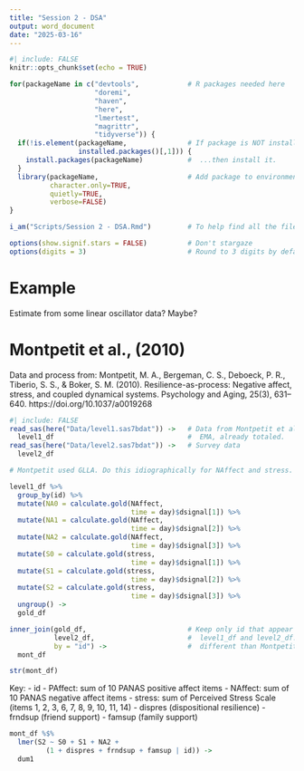 ```yaml
---
title: "Session 2 - DSA"
output: word_document
date: "2025-03-16"
---
```


```r
#| include: FALSE
knitr::opts_chunk$set(echo = TRUE)

for(packageName in c("devtools",            # R packages needed here
                     "doremi",
                     "haven",
                     "here",
                     "lmertest",
                     "magrittr",
                     "tidyverse")) {
  if(!is.element(packageName,               # If package is NOT installed...
                 installed.packages()[,1])) {
    install.packages(packageName)           #  ...then install it.
  }
  library(packageName,                      # Add package to environment
          character.only=TRUE,
          quietly=TRUE,
          verbose=FALSE)
}

i_am("Scripts/Session 2 - DSA.Rmd")         # To help find all the files.

options(show.signif.stars = FALSE)          # Don't stargaze
options(digits = 3)                         # Round to 3 digits by default
```

# Example

Estimate from some linear oscillator data? Maybe?

# Montpetit et al., (2010)

Data and process from: Montpetit, M. A., Bergeman, C. S., Deboeck, P. R., Tiberio, S. S., & Boker, S. M. (2010). Resilience-as-process: Negative affect, stress, and coupled dynamical systems. Psychology and Aging, 25(3), 631–640. https://doi.org/10.1037/a0019268

```r
#| include: FALSE
read_sas(here("Data/level1.sas7bdat")) ->   # Data from Montpetit et al.
  level1_df                                 #  EMA, already totaled.
read_sas(here("Data/level2.sas7bdat")) ->   # Survey data
  level2_df

```

```r
# Montpetit used GLLA. Do this idiographically for NAffect and stress.

level1_df %>%
  group_by(id) %>%
  mutate(NA0 = calculate.gold(NAffect,
                              time = day)$dsignal[1]) %>%
  mutate(NA1 = calculate.gold(NAffect,
                              time = day)$dsignal[2]) %>%
  mutate(NA2 = calculate.gold(NAffect,
                              time = day)$dsignal[3]) %>%
  mutate(S0 = calculate.gold(stress,
                              time = day)$dsignal[1]) %>%
  mutate(S1 = calculate.gold(stress,
                              time = day)$dsignal[2]) %>%
  mutate(S2 = calculate.gold(stress,
                              time = day)$dsignal[3]) %>%
  ungroup() ->
  gold_df

inner_join(gold_df,                         # Keep only id that appear in both
           level2_df,                       #  level1_df and level2_df. This is
           by = "id") ->                    #  different than Montpetit.
  mont_df

str(mont_df)
```

Key:
- id
- PAffect: sum of 10 PANAS positive affect items
- NAffect: sum of 10 PANAS negative affect items
- stress: sum of Perceived Stress Scale (items 1, 2, 3, 6, 7, 8, 9, 10, 11, 14)
- dispres (dispositional resilience) 
- frndsup (friend support)
- famsup (family support)

```r
mont_df %$%
  lmer(S2 ~ S0 + S1 + NA2 +
         (1 + dispres + frndsup + famsup | id)) ->
  dum1
```

